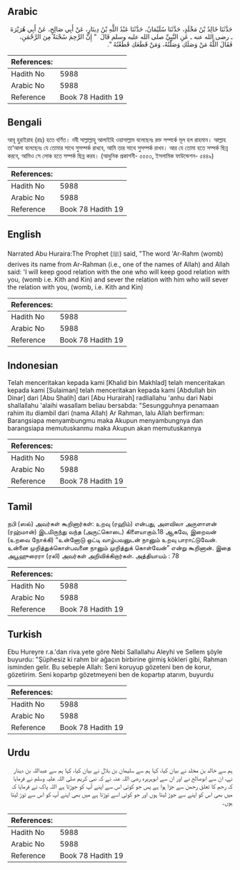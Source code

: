 ## Arabic


<div dir="rtl" lang="ar" style={{fontSize:'larger',backgroundColor:'#f8f9fa',padding:20}}>
حَدَّثَنَا خَالِدُ بْنُ مَخْلَدٍ، حَدَّثَنَا سُلَيْمَانُ، حَدَّثَنَا عَبْدُ اللَّهِ بْنُ دِينَارٍ، عَنْ أَبِي صَالِحٍ، عَنْ أَبِي هُرَيْرَةَ ـ رضى الله عنه ـ عَنِ النَّبِيِّ صلى الله عليه وسلم قَالَ ‏ "‏ إِنَّ الرَّحِمَ سُجْنَةٌ مِنَ الرَّحْمَنِ، فَقَالَ اللَّهُ مَنْ وَصَلَكِ وَصَلْتُهُ، وَمَنْ قَطَعَكِ قَطَعْتُهُ ‏"‏‏.‏
</div>
<div style={{backgroundColor:'#f8f9fa',padding:20, marginBottom: 10}}><table> <thead> <tr> <th>References:</th> <th></th> </tr> </thead> <tbody><tr><td>Hadith No</td><td>5988</td></tr><tr><td>Arabic No</td><td>5988</td></tr><tr><td>Reference</td><td>Book 78 Hadith 19</td></tr></tbody></table></div>

## Bengali


<div dir="ltr" lang="bn" style={{fontSize:'larger',backgroundColor:'#f8f9fa',padding:20}}>
আবূ হুরাইরাহ (রাঃ) হতে বর্ণিত। নবী সাল্লাল্লাহু আলাইহি ওয়াসাল্লাম বলেছেনঃ রক্ত সম্পর্কে মূল হল রাহমান। আল্লাহ তা‘আলা বলেছেনঃ যে তোমার সাথে সুসম্পর্ক রাখবে, আমি তার সাথে সুসম্পর্ক রাখব। আর যে তোমা হতে সম্পর্ক ছিন্ন করবে, আমিও সে লোক হতে সম্পর্ক ছিন্ন করব। (আধুনিক প্রকাশনী- ৫৫৫৩, ইসলামিক ফাউন্ডেশন- ৫৪৪৯)
</div>
<div style={{backgroundColor:'#f8f9fa',padding:20, marginBottom: 10}}><table> <thead> <tr> <th>References:</th> <th></th> </tr> </thead> <tbody><tr><td>Hadith No</td><td>5988</td></tr><tr><td>Arabic No</td><td>5988</td></tr><tr><td>Reference</td><td>Book 78 Hadith 19</td></tr></tbody></table></div>

## English


<div dir="ltr" lang="en" style={{fontSize:'larger',backgroundColor:'#f8f9fa',padding:20}}>
Narrated Abu Huraira:The Prophet (ﷺ) said, "The word 'Ar-Rahm (womb) derives its name from Ar-Rahman (i.e., one of the names of Allah) and Allah said: 'I will keep good relation with the one who will keep good relation with you, (womb i.e. Kith and Kin) and sever the relation with him who will sever the relation with you, (womb, i.e. Kith and Kin)
</div>
<div style={{backgroundColor:'#f8f9fa',padding:20, marginBottom: 10}}><table> <thead> <tr> <th>References:</th> <th></th> </tr> </thead> <tbody><tr><td>Hadith No</td><td>5988</td></tr><tr><td>Arabic No</td><td>5988</td></tr><tr><td>Reference</td><td>Book 78 Hadith 19</td></tr></tbody></table></div>

## Indonesian


<div dir="ltr" lang="id" style={{fontSize:'larger',backgroundColor:'#f8f9fa',padding:20}}>
Telah menceritakan kepada kami [Khalid bin Makhlad] telah menceritakan kepada kami [Sulaiman] telah menceritakan kepada kami [Abdullah bin Dinar] dari [Abu Shalih] dari [Abu Hurairah] radliallahu 'anhu dari Nabi shallallahu 'alaihi wasallam beliau bersabda: "Sesungguhnya penamaan rahim itu diambil dari (nama Allah) Ar Rahman, lalu Allah berfirman: Barangsiapa menyambungmu maka Akupun menyambungnya dan barangsiapa memutuskanmu maka Akupun akan memutuskannya
</div>
<div style={{backgroundColor:'#f8f9fa',padding:20, marginBottom: 10}}><table> <thead> <tr> <th>References:</th> <th></th> </tr> </thead> <tbody><tr><td>Hadith No</td><td>5988</td></tr><tr><td>Arabic No</td><td>5988</td></tr><tr><td>Reference</td><td>Book 78 Hadith 19</td></tr></tbody></table></div>

## Tamil


<div dir="ltr" lang="ta" style={{fontSize:'larger',backgroundColor:'#f8f9fa',padding:20}}>
நபி (ஸல்) அவர்கள் கூறினார்கள்: உறவு (ரஹிம்) என்பது, அளவிலா அருளாளன் (ரஹ்மான்) இடமிருந்து வந்த (அருட்கொடை) கிளையாகும்.18 ஆகவே, இறைவன் (உறவை நோக்கி) “உன்னோடு ஒட்டி வாழ்பவனுடன் நானும் உறவு பாராட்டுவேன். உன்னை முறித்துக்கொள்பவனை நானும் முறித்துக் கொள்வேன்” என்று கூறினான். இதை அபூஹுரைரா (ரலி) அவர்கள் அறிவிக்கிறார்கள். அத்தியாயம் : 78
</div>
<div style={{backgroundColor:'#f8f9fa',padding:20, marginBottom: 10}}><table> <thead> <tr> <th>References:</th> <th></th> </tr> </thead> <tbody><tr><td>Hadith No</td><td>5988</td></tr><tr><td>Arabic No</td><td>5988</td></tr><tr><td>Reference</td><td>Book 78 Hadith 19</td></tr></tbody></table></div>

## Turkish


<div dir="ltr" lang="tr" style={{fontSize:'larger',backgroundColor:'#f8f9fa',padding:20}}>
Ebu Hureyre r.a.'dan riva.yete göre Nebi Sallallahu Aleyhi ve Sellem şöyle buyurdu: "Şüphesiz ki rahm bir ağacın birbirine girmiş kökleri gibi, Rahman isminden gelir. Bu sebeple Allah: Seni koruyup gözeteni ben de korur, gözetirim. Seni kopartıp gözetmeyeni ben de kopartıp atarım, buyurdu
</div>
<div style={{backgroundColor:'#f8f9fa',padding:20, marginBottom: 10}}><table> <thead> <tr> <th>References:</th> <th></th> </tr> </thead> <tbody><tr><td>Hadith No</td><td>5988</td></tr><tr><td>Arabic No</td><td>5988</td></tr><tr><td>Reference</td><td>Book 78 Hadith 19</td></tr></tbody></table></div>

## Urdu


<div dir="rtl" lang="ur" style={{fontSize:'larger',backgroundColor:'#f8f9fa',padding:20}}>
ہم سے خالد بن مخلد نے بیان کیا، کہا ہم سے سلیمان بن بلال نے بیان کیا، کہا ہم سے عبداللہ بن دینار نے، ان سے ابوصالح نے اور ان سے ابوہریرہ رضی اللہ عنہ نے کہ نبی کریم صلی اللہ علیہ وسلم نے فرمایا کہ رحم کا تعلق رحمن سے جڑا ہوا ہے پس جو کوئی اس سے اپنے آپ کو جوڑتا ہے اللہ پاک نے فرمایا کہ میں بھی اس کو اپنے سے جوڑ لیتا ہوں اور جو کوئی اسے توڑتا ہے میں بھی اپنے آپ کو اس سے توڑ لیتا ہوں۔
</div>
<div style={{backgroundColor:'#f8f9fa',padding:20, marginBottom: 10}}><table> <thead> <tr> <th>References:</th> <th></th> </tr> </thead> <tbody><tr><td>Hadith No</td><td>5988</td></tr><tr><td>Arabic No</td><td>5988</td></tr><tr><td>Reference</td><td>Book 78 Hadith 19</td></tr></tbody></table></div>